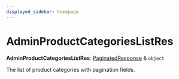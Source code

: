 ```yaml
---
displayed_sidebar: homepage
---
```



# AdminProductCategoriesListRes

 **AdminProductCategoriesListRes**: [PaginatedResponse](../interfaces/medusa.PaginatedResponse.mdx) & `object`

The list of product categories with pagination fields.
